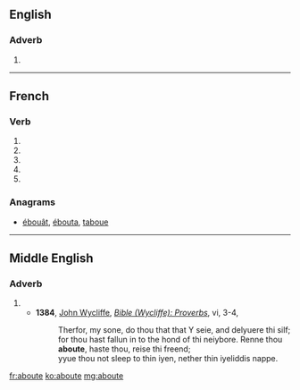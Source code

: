 {{also|abouté}}
==English==

===Adverb===
{{head|en|adverb}}

# {{obsolete spelling of|about}}

----

==French==

===Verb===
{{fr-verb-form}}

# {{conjugation of|abouter||1|s|pres|ind|lang=fr}}
# {{conjugation of|abouter||3|s|pres|ind|lang=fr}}
# {{conjugation of|abouter||1|s|pres|sub|lang=fr}}
# {{conjugation of|abouter||1|s|pres|sub|lang=fr}}
# {{conjugation of|abouter||2|s|imp|lang=fr}}

===Anagrams===
* [[ébouât#French|ébouât]], [[ébouta#French|ébouta]], [[taboue#French|taboue]]

----

==Middle English==

===Adverb===
{{head|enm|adverb}}

# {{l|en|about}}
#* '''1384''', [[w:John Wycliffe|John Wycliffe]], ''[[s:Bible (Wycliffe)/Proverbs|Bible (Wycliffe): Proverbs]]'', vi, 3-4,
#*: Therfor, my sone, do thou that that Y seie, and delyuere thi silf; for thou hast fallun in to the hond of thi neiybore. Renne thou '''aboute''', haste thou, reise thi freend;
#*: yyue thou not sleep to thin iyen, nether thin iyeliddis nappe.

[[fr:aboute]]
[[ko:aboute]]
[[mg:aboute]]
